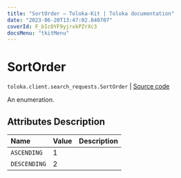 ```yaml
---
title: "SortOrder — Toloka-Kit | Toloka documentation"
date: "2023-06-20T13:47:02.840707"
coverId: F_bIcOYF9yjrxkPZrXc3
docsMenu: "tkitMenu"
---
```


# SortOrder

`toloka.client.search_requests.SortOrder` | [Source code](https://github.com/Toloka/toloka-kit/blob/v1.2.0/src/client/search_requests.py#L70)

An enumeration.

## Attributes Description

| Name | Value | Description |
| :------| :-----------| :----------| 
`ASCENDING`|1|
`DESCENDING`|2|